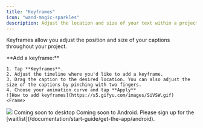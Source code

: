 ```yaml
---
title: "Keyframes"
icon: "wand-magic-sparkles"
description: Adjust the location and size of your text within a project
---
```


Keyframes allow you adjust the position and size of your captions throughout your project.

<Tabs>
  <Tab title="iOS">
    **Add a keyframe:**

    1. Tap **Keyframes**.
    2. Adjust the timeline where you'd like to add a keyframe.
    3. Drag the caption to the desired location. You can also adjust the size of the captions by pinching with two fingers.
    4. Choose your animation curve and tap **Apply**
    ![How to add keyframes](https://s5.gifyu.com/images/SiVSW.gif)
    <Frame>
  <img src="../../src/img/captions/Keyframes (1).png" />
</Frame>

  </Tab>
  <Tab title="Desktop">
    Coming soon to desktop
  </Tab>
  <Tab title="Android">
        Coming soon to Android. Please sign up for the [waitlist](/documentation/start-guide/get-the-app/android).
    </Tab>
</Tabs>
